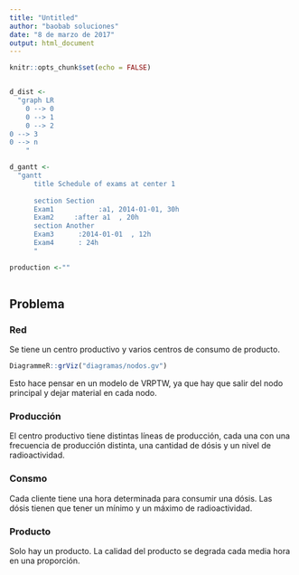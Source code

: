 ```yaml
---
title: "Untitled"
author: "baobab soluciones"
date: "8 de marzo de 2017"
output: html_document
---
```


```r
knitr::opts_chunk$set(echo = FALSE)


d_dist <- 
  "graph LR
    0 --> 0
    0 --> 1
    0 --> 2
0 --> 3
0 --> n
    "

d_gantt <- 
  "gantt
      title Schedule of exams at center 1
  
      section Section
      Exam1           :a1, 2014-01-01, 30h
      Exam2     :after a1  , 20h
      section Another
      Exam3      :2014-01-01  , 12h
      Exam4      : 24h
      "

production <-""
  

```

## Problema


### Red

Se tiene un centro productivo y varios centros de consumo de producto.


```r
DiagrammeR::grViz("diagramas/nodos.gv")
```

Esto hace pensar en un modelo de VRPTW, ya que hay que salir del nodo principal y dejar material en cada nodo.

### Producción

El centro productivo tiene distintas líneas de producción, cada una con una frecuencia de producción distinta, una cantidad de dósis y un nivel de radioactividad.

### Consmo

Cada cliente tiene una hora determinada para consumir una dósis. Las dósis tienen que tener un mínimo y un máximo de radioactividad.

### Producto

Solo hay un producto. La calidad del producto se degrada cada media hora en una proporción.
